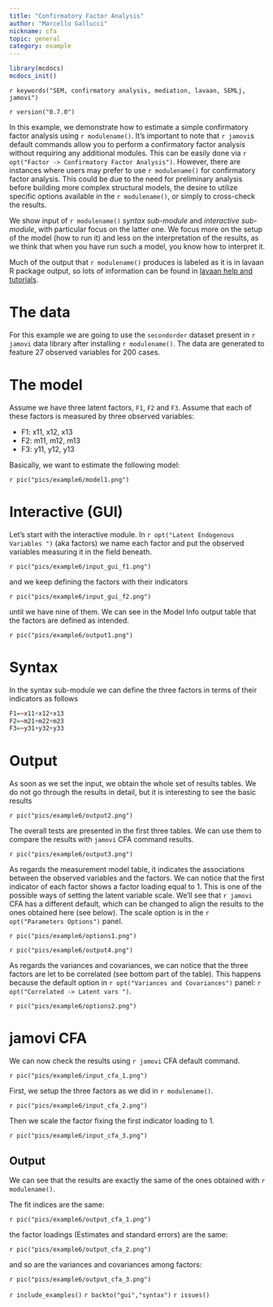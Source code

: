 ```yaml
---
title: "Confirmatory Factor Analysis"
author: "Marcello Gallucci"
nickname: cfa
topic: general
category: example
---
```



```r
library(mcdocs)
mcdocs_init()

```


`r keywords("SEM, confirmatory analysis, mediation, lavaan, SEMLj, jamovi")`

`r version("0.7.0")`


In this example, we demonstrate how to estimate a simple confirmatory factor analysis using `r modulename()`. It's important to note that `r jamovi`s default commands allow you to perform a confirmatory factor analysis without requiring any additional modules. This can be easily done via `r opt("Factor -> Confirmatory Factor Analysis")`. However, there are instances where users may prefer to use `r modulename()` for confirmatory factor analysis. This could be due to the need for preliminary analysis before building more complex structural models, the desire to utilize specific options available in the `r modulename()`, or simply to cross-check the results.

We show input of `r modulename()` _syntax sub-module_ and  _interactive sub-module_, with particular focus on the latter one. We focus more on the setup of the model (how to run it) and less on the interpretation of the results, as we think that when you have run such a model, you know how to interpret it.

Much of the output that `r modulename()` produces is labeled as it is in lavaan R package output, so lots of information can be found in [lavaan help and tutorials](https://lavaan.ugent.be/tutorial/tutorial.pdf).


# The data

For this example we are going to use the `secondorder` dataset present in `r jamovi` data library after installing `r modulename()`. The data are generated to feature 27 observed variables for 200 cases. 

# The model

Assume we have three latent factors, `F1`, `F2` and `F3`.  Assume that each of these factors is measured by three observed variables:

* F1: x11, x12, x13
* F2: m11, m12, m13
* F3: y11, y12, y13

Basically, we want to estimate the following model:

`r pic("pics/example6/model1.png")`

# Interactive (GUI) 


Let's start with the interactive module. In `r opt("Latent Endogenous Variables ") ` (aka factors) we name each factor and put the observed variables measuring it in the field beneath. 

`r pic("pics/example6/input_gui_f1.png")`

and we keep defining the factors with their indicators

`r pic("pics/example6/input_gui_f2.png")`

until we have nine of them. We can see in the Model Info output table that the factors are defined as intended.

`r pic("pics/example6/output1.png")`


# Syntax 

In the syntax sub-module we can define the three factors in terms of their indicators as follows

```r

F1=~x11+x12+x13
F2=~m21+m22+m23
F3=~y31+y32+y33


```

# Output

As soon as we set the input, we obtain the whole set of results tables. We do not go through the results in detail, but it is interesting to see the basic results

`r pic("pics/example6/output2.png")`

The overall tests are presented in the first three tables. We can use them to compare the results with `jamovi` CFA command results. 

`r pic("pics/example6/output3.png")`

As regards the measurement model table, it indicates the associations between the observed variables and the factors. We can notice that the first indicator of each factor shows a factor loading equal to 1. This is one of the possible ways of setting the latent variable scale. We'll see that `r jamovi` CFA has a different default, which can be changed to align the results to the ones obtained here (see below). The scale option is in the `r opt("Parameters Options")` panel.

`r pic("pics/example6/options1.png")`

`r pic("pics/example6/output4.png")`

As regards the variances and covariances, we can notice that the three factors are let to be correlated (see bottom part of the table). This happens because the default option in `r opt("Variances and Covariances")` panel: `r opt("Correlated -> Latent vars ")`.

`r pic("pics/example6/options2.png")`

# jamovi CFA

We can now check the results using `r jamovi` CFA default command.

`r pic("pics/example6/input_cfa_1.png")`

First, we setup the three factors as we did in `r modulename()`.

`r pic("pics/example6/input_cfa_2.png")`

Then we scale the factor fixing the first indicator loading to 1.

`r pic("pics/example6/input_cfa_3.png")`

## Output

We can see that the results are exactly the same of the ones obtained with `r modulename()`.

The fit indices are the same:

`r pic("pics/example6/output_cfa_1.png")`

the factor loadings (Estimates and standard errors) are the same:

`r pic("pics/example6/output_cfa_2.png")`

and so are the variances and covariances among factors:

`r pic("pics/example6/output_cfa_3.png")`

`r include_examples()`
`r backto("gui","syntax")`
`r issues()`